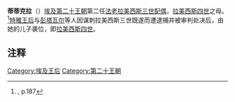 {{Infobox monarch
| name               = 蒂蒂克拉
| title              = 古埃及王后
| image= 
| caption            = 
| full name          = 
| spouse             = [[拉美西斯三世|拉美西斯三世]]
| issue              = [[拉美西斯四世|拉美西斯四世]]
| dynasty            = [[埃及第二十王朝|埃及第二十王朝]]
| religion           = [[古埃及宗教|古埃及宗教]] 
}}
{{hiero|蒂蒂克拉|<hiero>ti-i-i-t:Z4-B7</hiero><ref name="Grist">Jehon Grist: ''The Identity of the Ramesside Queen Tyti.'' in: Journal of Egyptian Archaeology, Vol. 71, (1985), pp. 71-81</ref>|align=right|era=nk}}
'''蒂蒂克拉'''（{{lang-en|Tyti}}）[[埃及第二十王朝|埃及第二十王朝]]第二任[[法老|法老]][[拉美西斯三世|拉美西斯三世]][[配偶|配偶]]，[[拉美西斯四世|拉美西斯四世]]之母。<ref>{{dodson}}, p.187</ref>[[特雅王后|特雅王后]]与[[彭塔瓦尔|彭塔瓦尔]]等人因谋刺拉美西斯三世既遂而遭逮捕并被审判处决后，由她的儿子袭位，即[[拉美西斯四世|拉美西斯四世]]。

==注释==
{{reflist}}

[[Category:埃及王后|Category:埃及王后]]
[[Category:第二十王朝|Category:第二十王朝]]